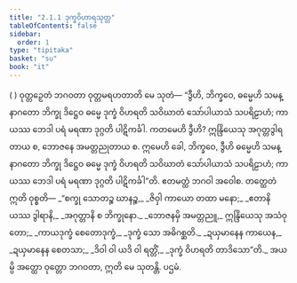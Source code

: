 ```yaml
---
title: "2.1.1 ဒုက္ခဝိဟာရသုတ္တ"
tableOfContents: false
sidebar:
  order: 1
type: "tipitaka"
basket: "su"
book: "it"
---
```



<DynamicBreadcrumb />

<Division number="28" book="it" e="ch" v="18" p="211">

<Paragraph number="172" book="it">
( ) ဝုတ္တဉှေတံ ဘဂဝတာ ဝုတ္တမရဟတာတိ မေ သုတံ—
</Paragraph>

<Paragraph number="173" book="it">
“ဒွီဟိ, ဘိက္ခဝေ, ဓမ္မေဟိ သမန္နာဂတော ဘိက္ခု ဒိဋ္ဌေဝ ဓမ္မေ ဒုက္ခံ ဝိဟရတိ သဝိဃာတံ သော်ပါယာသံ သပရိဠာဟံ; ကာယဿ ဘေဒါ ပရံ မရဏာ ဒုဂ္ဂတိ ပါဋိကင်္ခါ. ကတမေဟိ ဒွီဟိ? ဣန္ဒြိယေသု အဂုတ္တဒွါရတာယ စ, ဘောဇနေ အမတ္တညုတာယ စ. ဣမေဟိ ခေါ, ဘိက္ခဝေ, ဒွီဟိ ဓမ္မေဟိ သမန္နာဂတော ဘိက္ခု ဒိဋ္ဌေဝ ဓမ္မေ ဒုက္ခံ ဝိဟရတိ သဝိဃာတံ သော်ပါယာသံ သပရိဠာဟံ; ကာယဿ ဘေဒါ ပရံ မရဏာ ဒုဂ္ဂတိ ပါဋိကင်္ခါ”တိ. ဧတမတ္ထံ ဘဂဝါ အဝေါစ. တတ္ထေတံ ဣတိ ဝုစ္စတိ—
</Paragraph>

<Paragraph number="174" type="verses" book="it">
_“စက္ခု သောတဉ္စ ဃာနဉ္စ,_  
_ဇိဝှါ ကာယော တထာ မနော;_  
_ဧတာနိ ယဿ ဒွါရာနိ,_  
_အဂုတ္တာနိ စ ဘိက္ခုနော._  

</Paragraph>

<Paragraph number="175" type="verses" book="it">
_ဘောဇနမှိ အမတ္တညူ,_  
ဣန္ဒြိယေသု အသံဝုတော;_  
_ကာယဒုက္ခံ စေတောဒုက္ခံ,_  
_ဒုက္ခံ သော အဓိဂစ္ဆတိ._  

</Paragraph>

<Paragraph number="176" type="verses" book="it">
_ဍယှမာနေန ကာယေန,_  
_ဍယှမာနေန စေတသာ;_  
_ဒိဝါ ဝါ ယဒိ ဝါ ရတ္တိံ,_  
_ဒုက္ခံ ဝိဟရတိ တာဒိသော”တိ._  

</Paragraph>

<Paragraph number="177" book="it">
အယမ္ပိ အတ္ထော ဝုတ္တော ဘဂဝတာ, ဣတိ မေ သုတန္တိ.

</Paragraph>
</Division>

<Paragraph number="178" type="center" book="it">
ပဌမံ.
</Paragraph>